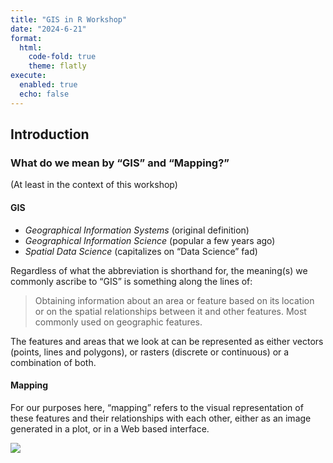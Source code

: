 ```yaml
---
title: "GIS in R Workshop"
date: "2024-6-21"
format:
  html:
    code-fold: true
    theme: flatly
execute:
  enabled: true
  echo: false
---
```


## Introduction

### What do we mean by "GIS" and "Mapping?" 
(At least in the context of this workshop)

#### __GIS__
* _Geographical Information Systems_ (original definition)
* _Geographical Information Science_ (popular a few years ago)
* _Spatial Data Science_ (capitalizes on "Data Science" fad)

Regardless of what the abbreviation is shorthand for, the meaning(s) we commonly ascribe to "GIS" is something along the lines of:

> Obtaining information about an area or feature based on its location or on the spatial relationships between it and other features. Most commonly used on geographic features.

The features and areas that we look at can be represented as either vectors (points, lines and polygons), or rasters (discrete or continuous) or a combination of both.

#### __Mapping__
For our purposes here, "mapping" refers to the visual representation of these features and their relationships with each other, either as an image generated in a plot, or in a Web based interface.

![]("../images/WA_pop_raster.png")